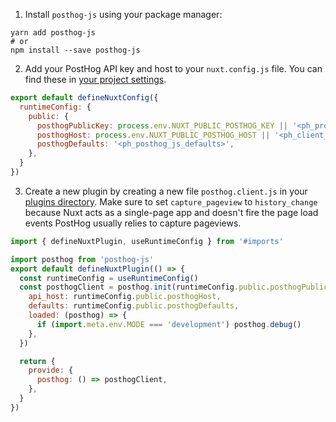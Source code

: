 <!-- Keep in sync with https://github.com/PostHog/posthog-js/tree/main/playground/nuxtjs -->

1. Install `posthog-js` using your package manager:

```shell
yarn add posthog-js
# or
npm install --save posthog-js
```

2. Add your PostHog API key and host to your `nuxt.config.js` file. You can find these in [your project settings](https://us.posthog.com/settings/project).

```js file=nuxt.config.js
export default defineNuxtConfig({
  runtimeConfig: {
    public: {
      posthogPublicKey: process.env.NUXT_PUBLIC_POSTHOG_KEY || '<ph_project_api_key>',
      posthogHost: process.env.NUXT_PUBLIC_POSTHOG_HOST || '<ph_client_api_host>',
      posthogDefaults: '<ph_posthog_js_defaults>',
    },
  }
})
```

3. Create a new plugin by creating a new file `posthog.client.js` in your [plugins directory](https://nuxt.com/docs/guide/directory-structure/plugins). Make sure to set `capture_pageview` to `history_change` because Nuxt acts as a single-page app and doesn't fire the page load events PostHog usually relies to capture pageviews.

```js file=plugins/posthog.client.js
import { defineNuxtPlugin, useRuntimeConfig } from '#imports'

import posthog from 'posthog-js'
export default defineNuxtPlugin(() => {
  const runtimeConfig = useRuntimeConfig()
  const posthogClient = posthog.init(runtimeConfig.public.posthogPublicKey, {
    api_host: runtimeConfig.public.posthogHost,
    defaults: runtimeConfig.public.posthogDefaults,
    loaded: (posthog) => {
      if (import.meta.env.MODE === 'development') posthog.debug()
    },
  })

  return {
    provide: {
      posthog: () => posthogClient,
    },
  }
})
```